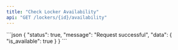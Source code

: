 ```yaml
---
title: "Check Locker Availability"
api: "GET /lockers/{id}/availability"
---
```

<ParamField path="id" type="string" required />

<ResponseExample>
```json
{
    "status": true,
    "message": "Request successful",
    "data": {
        "is_available": true
    }
}
```
</ResponseExample>